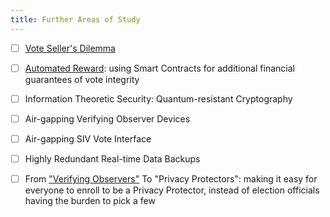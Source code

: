 ```yaml
---
title: Further Areas of Study
---
```


- [ ] [Vote Seller's Dilemma](/further-areas/vote-sellers-dilemma)

- [ ] [Automated Reward](/further-areas/automated-reward): using Smart Contracts for additional financial guarantees of vote integrity

- [ ] Information Theoretic Security: Quantum-resistant Cryptography

- [ ] Air-gapping Verifying Observer Devices

- [ ] Air-gapping SIV Vote Interface

- [ ] Highly Redundant Real-time Data Backups

- [ ] From ["Verifying Observers"](/verifiability/verifying-observers) To "Privacy Protectors": making it easy for everyone to enroll to be a Privacy Protector, instead of election officials having the burden to pick a few
